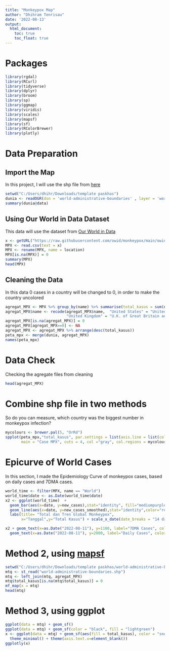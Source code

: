 ```yaml
---
title: "Monkeypox Map"
author: "Dhihram Tenrisau"
date: '2022-08-13'
output:
  html_document:
    toc: true
    toc_float: true
---
```


# Packages

```r
library(rgdal)
library(RCurl)
library(tidyverse)
library(dplyr)
library(broom)
library(sp)
library(ggmap)
library(viridis)
library(scales)
library(mapsf)
library(sf)
library(RColorBrewer)
library(plotly)
```

# Data Preparation

## Import the Map

In this project, I will use the shp file from <a href="https://www.igismap.com/download-world-shapefile-free-country-borders-continents/">here</a>

```r
setwd("C:/Users/dhihr/Downloads/template paskhas")
dunia <- readOGR(dsn = 'world-administrative-boundaries' , layer = 'world-administrative-boundaries')
summary(dunia@data)
```

## Using Our World in Data Dataset

This data will use the dataset from <a href="https://ourworldindata.org/explorers/monkeypox?tab=map&facet=none&Metric=Confirmed+%26+suspected+cases&Frequency=Cumulative&Shown+by=Date+of+confirmation&country=~OWID_WRL">Our World in Data</a>
```r
x <- getURL("https://raw.githubusercontent.com/owid/monkeypox/main/owid-monkeypox-data.csv")
MPX <- read.csv(text = x)
MPX <- rename(MPX, name = location)
MPX[is.na(MPX)] = 0
summary(MPX)
head(MPX)
```

## Cleaning the Data

In this data 0 cases in a country will be changed to 0, in order to make the country uncolored

```r
agregat_MPX <- MPX %>% group_by(name) %>% summarise(total_kasus = sum(new_cases))
agregat_MPX$name <- recode(agregat_MPX$name,  "United States" = "United States of America", 
                           "United Kingdom" = "U.K. of Great Britain and Northern Ireland")
agregat_MPX[is.na(agregat_MPX)] = 0
agregat_MPX[agregat_MPX==0] <- NA
agregat_MPX <- agregat_MPX %>% arrange(desc(total_kasus))
peta_mpx <- merge(dunia, agregat_MPX)
names(peta_mpx)
```

# Data Check

Checking the agregate files from cleaning

```r
head(agregat_MPX)
```

# Combine shp file in two methods

So do you can measure, which country was the biggest number in monkeypox infection?

```r
mycolours <- brewer.pal(5, "OrRd")
spplot(peta_mpx,"total_kasus", par.settings = list(axis.line = list(col ="transparent")),
       main = "Case MPX", cuts = 4, col ="gray", col.regions = mycolours)
```

# Epicurve of World Cases

In this section, I made the Epidemiology Curve of monkeypox cases, based on daily cases and 7DMA cases.

```r
world_time <- filter(MPX, name == "World")
world_time$date <- as.Date(world_time$date)
x2 <- ggplot(world_time)  + 
  geom_bar(aes(x=date, y=new_cases),stat="identity", fill="mediumpurple", alpha = 0.3)+
  geom_line(aes(x=date, y=new_cases_smoothed),stat="identity",color="red", size = 1.5)+
  labs(title= "Total dan Tren Global Monkeypox",
       x="Tanggal",y="Total Kasus") + scale_x_date(date_breaks = "14 day", date_labels = "%d %b") + theme_minimal() + theme(plot.title = element_text(size=15, hjust=0.5))

x2 + geom_text(x=as.Date("2022-08-11"), y=1100, label="7DMA Cases", color = "red", size = 4) + 
  geom_text(x=as.Date("2022-08-11"), y=2000, label="Daily Cases", color = "mediumpurple", size = 4) 
```

# Method 2, using <a href="https://riatelab.github.io/mapsf/">mapsf</a>

```r
setwd("C:/Users/dhihr/Downloads/template paskhas/world-administrative-boundaries")
mtq <- st_read("world-administrative-boundaries.shp")
mtq <- left_join(mtq, agregat_MPX)
mtq$total_kasus[is.na(mtq$total_kasus)] = 0
mf_map(x = mtq)
head(mtq)
```

# Method 3, using ggplot
```r
ggplot(data = mtq) + geom_sf()
ggplot(data = mtq) + geom_sf(color = "black", fill = "lightgreen")
x <- ggplot(data = mtq) + geom_sf(aes(fill = total_kasus), color = "snow") + scale_fill_gradient(name = "Total Kasus", low = "deepskyblue", high = "royalblue", na.value="gray") +
  theme_minimal() + theme(axis.text.x=element_blank())
ggplotly(x)
```
